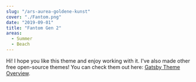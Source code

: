 ```yaml
---
slug: "/ars-aurea-goldene-kunst"
cover: "./Fantom.png"
date: "2019-09-01"
title: "Fantom Gen 2"
areas:
  - Summer
  - Beach
---
```


Hi! I hope you like this theme and enjoy working with it. I've also made other free open-source themes! You can check them out here: [Gatsby Theme Overview](https://themes.lekoarts.de).
